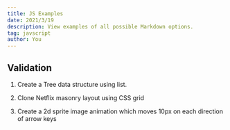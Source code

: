 ```yaml
---
title: JS Examples
date: 2021/3/19
description: View examples of all possible Markdown options.
tag: javscript
author: You
---
```



## Validation

1. Create a Tree data structure using list.

	
2. Clone Netflix masonry layout using CSS grid

	
3. Create a 2d sprite image animation which moves 10px on each direction of arrow keys

	

<Validator/>